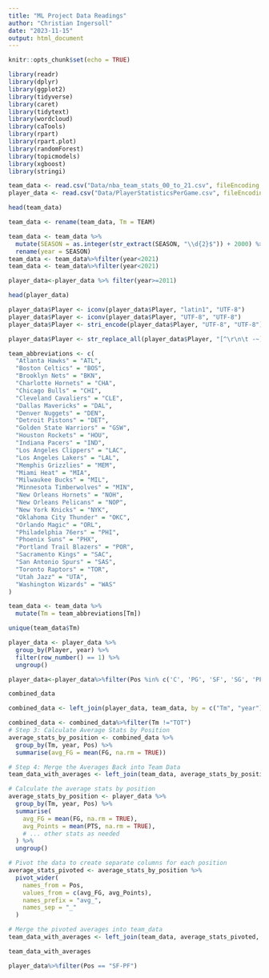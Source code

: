 ```yaml
---
title: "ML Project Data Readings"
author: "Christian Ingersoll"
date: "2023-11-15"
output: html_document
---
```


```r
knitr::opts_chunk$set(echo = TRUE)
```


```r
library(readr)
library(dplyr)
library(ggplot2)
library(tidyverse)
library(caret)
library(tidytext)
library(wordcloud)
library(caTools)
library(rpart)
library(rpart.plot)
library(randomForest)
library(topicmodels)
library(xgboost)
library(stringi)
```

```r
team_data <- read.csv("Data/nba_team_stats_00_to_21.csv", fileEncoding = "UTF-8")
player_data <- read.csv("Data/PlayerStatisticsPerGame.csv", fileEncoding = "UTF-8")
```

```r
head(team_data)
```

```r
team_data <- rename(team_data, Tm = TEAM)
```

```r
team_data <- team_data %>%
  mutate(SEASON = as.integer(str_extract(SEASON, "\\d{2}$")) + 2000) %>%
  rename(year = SEASON)
team_data <- team_data%>%filter(year<2021)
team_data <- team_data%>%filter(year<2021)
```

```r
player_data<-player_data %>% filter(year>=2011)
```

```r
head(player_data)
```

```r
player_data$Player <- iconv(player_data$Player, "latin1", "UTF-8")
player_data$Player <- iconv(player_data$Player, "UTF-8", "UTF-8")
player_data$Player <- stri_encode(player_data$Player, "UTF-8", "UTF-8")
```

```r
player_data$Player <- str_replace_all(player_data$Player, "[^\r\n\t -~]", "")
```

```r
team_abbreviations <- c(
  "Atlanta Hawks" = "ATL",
  "Boston Celtics" = "BOS",
  "Brooklyn Nets" = "BKN",
  "Charlotte Hornets" = "CHA",
  "Chicago Bulls" = "CHI",
  "Cleveland Cavaliers" = "CLE",
  "Dallas Mavericks" = "DAL",
  "Denver Nuggets" = "DEN",
  "Detroit Pistons" = "DET",
  "Golden State Warriors" = "GSW",
  "Houston Rockets" = "HOU",
  "Indiana Pacers" = "IND",
  "Los Angeles Clippers" = "LAC",
  "Los Angeles Lakers" = "LAL",
  "Memphis Grizzlies" = "MEM",
  "Miami Heat" = "MIA",
  "Milwaukee Bucks" = "MIL",
  "Minnesota Timberwolves" = "MIN",
  "New Orleans Hornets" = "NOH",
  "New Orleans Pelicans" = "NOP",
  "New York Knicks" = "NYK",
  "Oklahoma City Thunder" = "OKC",
  "Orlando Magic" = "ORL",
  "Philadelphia 76ers" = "PHI",
  "Phoenix Suns" = "PHX",
  "Portland Trail Blazers" = "POR",
  "Sacramento Kings" = "SAC",
  "San Antonio Spurs" = "SAS",
  "Toronto Raptors" = "TOR",
  "Utah Jazz" = "UTA",
  "Washington Wizards" = "WAS"
)
```

```r
team_data <- team_data %>%
  mutate(Tm = team_abbreviations[Tm])
```

```r
unique(team_data$Tm)
```

```r
player_data <- player_data %>%
  group_by(Player, year) %>%
  filter(row_number() == 1) %>%
  ungroup()
```

```r
player_data<-player_data%>%filter(Pos %in% c('C', 'PG', 'SF', 'SG', 'PF'))
```


```r
combined_data
```


```r
combined_data <- left_join(player_data, team_data, by = c("Tm", "year"))

combined_data <- combined_data%>%filter(Tm !="TOT")
# Step 3: Calculate Average Stats by Position
average_stats_by_position <- combined_data %>%
  group_by(Tm, year, Pos) %>%
  summarise(avg_FG = mean(FG, na.rm = TRUE))

# Step 4: Merge the Averages Back into Team Data
team_data_with_averages <- left_join(team_data, average_stats_by_position, by = c("Tm", "year"))
```
```r
# Calculate the average stats by position
average_stats_by_position <- player_data %>%
  group_by(Tm, year, Pos) %>% 
  summarise(
    avg_FG = mean(FG, na.rm = TRUE),
    avg_Points = mean(PTS, na.rm = TRUE),
    # ... other stats as needed
  ) %>%
  ungroup()

# Pivot the data to create separate columns for each position
average_stats_pivoted <- average_stats_by_position %>%
  pivot_wider(
    names_from = Pos,
    values_from = c(avg_FG, avg_Points),
    names_prefix = "avg_",
    names_sep = "_"
  )

# Merge the pivoted averages into team_data
team_data_with_averages <- left_join(team_data, average_stats_pivoted, by = c("Tm", "year"))
```

```r
team_data_with_averages
```

```r
player_data%>%filter(Pos == "SF-PF")
```

